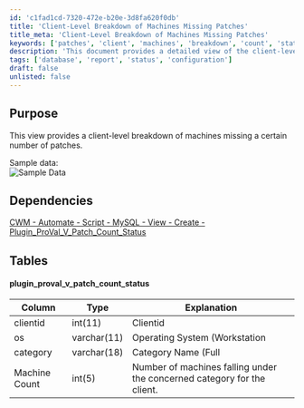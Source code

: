```yaml
---
id: 'c1fad1cd-7320-472e-b20e-3d8fa620f0db'
title: 'Client-Level Breakdown of Machines Missing Patches'
title_meta: 'Client-Level Breakdown of Machines Missing Patches'
keywords: ['patches', 'client', 'machines', 'breakdown', 'count', 'status']
description: 'This document provides a detailed view of the client-level breakdown of machines that are missing a specific number of patches, along with sample data and dependencies for better understanding.'
tags: ['database', 'report', 'status', 'configuration']
draft: false
unlisted: false
---
```

## Purpose

This view provides a client-level breakdown of machines missing a certain number of patches.

Sample data:  
![Sample Data](../../../static/img/Plugin_ProVal_V_Patch_Count_Status/image_1.png)

## Dependencies

[CWM - Automate - Script - MySQL - View - Create - Plugin_ProVal_V_Patch_Count_Status](https://proval.itglue.com/DOC-5078775-11867748)

## Tables

#### plugin_proval_v_patch_count_status

| Column        | Type       | Explanation                                                                                   |
|---------------|------------|-----------------------------------------------------------------------------------------------|
| clientid     | int(11)   | Clientid                                                                                      |
| os            | varchar(11) | Operating System (Workstation | Server)                                                      |
| category      | varchar(18) | Category Name (Full | 1-2 Missing | 3-4 Missing | 5+ Missing | Missing Patch Info)       |
| Machine Count | int(5)    | Number of machines falling under the concerned category for the client.                      |











